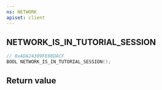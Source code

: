 ```yaml
---
ns: NETWORK
apiset: client
---
```

## NETWORK_IS_IN_TUTORIAL_SESSION

```c
// 0xADA24309FE08DACF
BOOL NETWORK_IS_IN_TUTORIAL_SESSION();
```



## Return value